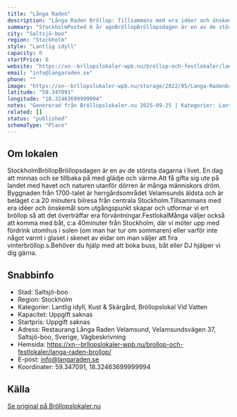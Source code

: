```yaml
---
title: "Långa Raden"
description: "Långa Raden Bröllop: Tillsammans med era idéer och önskemål som utgångspunkt skapar och utformar vi ert bröllop så att det överträffar era förväntningar."
summary: "StockholmPosted 6 år agoBröllopBröllopsdagen är en av de största dagarna i livet. En dag att minnas och se tillbaka på med glädje och värme.Att få gifta sig ute på landet med havet och naturen…"
city: "Saltsjö-boo"
region: "Stockholm"
style: "Lantlig idyll"
capacity: 0
startPrice: 0
website: "https://xn--brllopslokaler-wpb.nu/brollop-och-festlokaler/langa-raden-brollop/"
email: "info@langaraden.se"
phone: ""
image: "https://xn--brllopslokaler-wpb.nu/storage/2022/05/Langa-Radenbrollopslokal-festlokal-brollop-festvaning-i-stockholm-2.webp"
latitude: "59.347091"
longitude: "18.32463699999994"
notes: "Genererad från Bröllopslokaler.nu 2025-09-25 | Kategorier: Lantlig idyll, Kust & Skärgård, Bröllopslokal Vid Vatten"
related: []
status: "published"
schemaType: "Place"
---
```


## Om lokalen

StockholmBröllopBröllopsdagen är en av de största dagarna i livet. En dag att minnas och se tillbaka på med glädje och värme.Att få gifta sig ute på landet med havet och naturen utanför dörren är många människors dröm. Byggnaden från 1700-talet är herrgårdsområdet Velamsunds äldsta och är beläget c:a 20 minuters bilresa från centrala Stockholm.Tillsammans med era idéer och önskemål som utgångspunkt skapar och utformar vi ert bröllop så att det överträffar era förväntningar.FestlokalMånga väljer också att komma med båt, c:a 40minuter från Stockholm, där vi möter upp med fördrink utomhus i solen (om man har tur om sommaren) eller varför inte något varmt i glaset i skenet av eldar om man väljer att fira vinterbröllop.s.Behöver du hjälp med att boka buss, båt eller DJ hjälper vi dig gärna.

## Snabbinfo

- Stad: Saltsjö-boo
- Region: Stockholm
- Kategorier: Lantlig idyll, Kust & Skärgård, Bröllopslokal Vid Vatten
- Kapacitet: Uppgift saknas
- Startpris: Uppgift saknas
- Adress: Restaurang Långa Raden Velamsund, Velamsundsvägen 37, Saltsjö-boo, Sverige, Vägbeskrivning
- Hemsida: https://xn--brllopslokaler-wpb.nu/brollop-och-festlokaler/langa-raden-brollop/
- E-post: info@langaraden.se
- Koordinater: 59.347091, 18.32463699999994

## Källa

[Se original på Bröllopslokaler.nu](https://xn--brllopslokaler-wpb.nu/brollop-och-festlokaler/langa-raden-brollop/)
